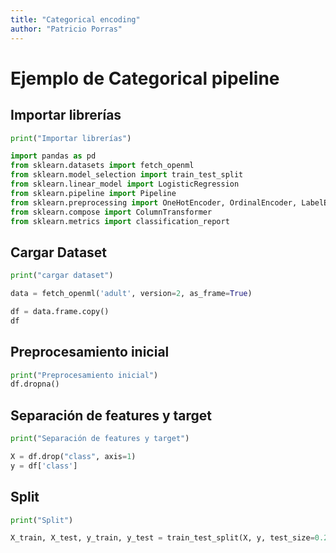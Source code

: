 ```yaml
---
title: "Categorical encoding"
author: "Patricio Porras"
---
```


# Ejemplo de Categorical pipeline

## Importar librerías

```python
print("Importar librerías")

import pandas as pd
from sklearn.datasets import fetch_openml
from sklearn.model_selection import train_test_split
from sklearn.linear_model import LogisticRegression
from sklearn.pipeline import Pipeline
from sklearn.preprocessing import OneHotEncoder, OrdinalEncoder, LabelEncoder, StandardScaler
from sklearn.compose import ColumnTransformer
from sklearn.metrics import classification_report
```

## Cargar Dataset

```python
print("cargar dataset")

data = fetch_openml('adult', version=2, as_frame=True)

df = data.frame.copy()
df
```


## Preprocesamiento inicial


```python
print("Preprocesamiento inicial")
df.dropna()

```

## Separación de features y target


```python
print("Separación de features y target")

X = df.drop("class", axis=1)
y = df['class']

```

## Split

```python
print("Split")

X_train, X_test, y_train, y_test = train_test_split(X, y, test_size=0.2, random_state=42, stratify=y)

```

## 
